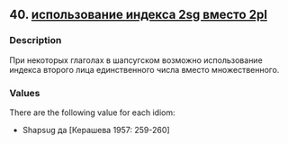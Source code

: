 ## 40. <a href =  'https://agricolamz.github.io/The_Circassian_Isoglosses_Database/40.html'>использование индекса 2sg вместо 2pl</a>
### Description

При некоторых глаголах в шапсугском возможно использование индекса второго лица единственного числа вместо множественного.

### Values
There are the following value for each idiom:

* Shapsug  да [Керашева 1957: 259-260] 

